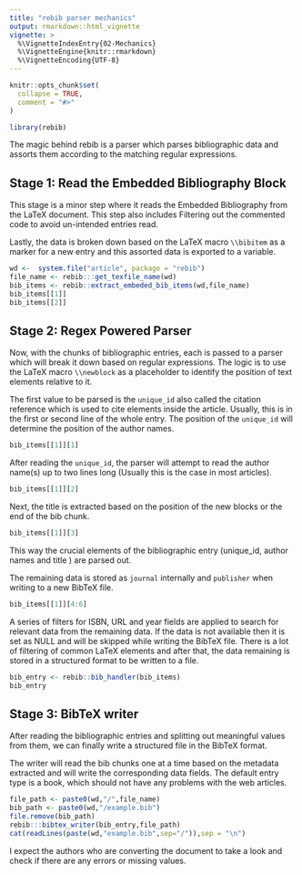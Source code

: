 ```yaml
---
title: "rebib parser mechanics"
output: rmarkdown::html_vignette
vignette: >
  %\VignetteIndexEntry{02-Mechanics}
  %\VignetteEngine{knitr::rmarkdown}
  %\VignetteEncoding{UTF-8}
---
```


```r
knitr::opts_chunk$set(
  collapse = TRUE,
  comment = "#>"
)
```

```r
library(rebib)
```

The magic behind rebib is a parser which parses bibliographic data and assorts them according to the matching regular expressions.

## Stage 1: Read the Embedded Bibliography Block

This stage is a minor step where it reads the Embedded Bibliography from the LaTeX document. This step also includes Filtering out the commented code to avoid un-intended entries read.

Lastly, the data is broken down based on the LaTeX macro `\\bibitem` as a marker for a new entry and this assorted data is exported to a variable.

```r
wd <-  system.file("article", package = "rebib")
file_name <- rebib:::get_texfile_name(wd)
bib_items <- rebib::extract_embeded_bib_items(wd,file_name)
bib_items[[1]]
bib_items[[2]]
```


## Stage 2: Regex Powered Parser


Now, with the chunks of bibliographic entries, each is passed to a parser which will break it down based on regular expressions.
The logic is to use the LaTeX macro `\\newblock` as a placeholder to identify the position of text elements relative to it.

The first value to be parsed is the `unique_id` also called the citation reference which is used to cite elements inside the article. Usually, this is in the first or second line of the whole entry. The position of the 
`unique_id` will determine the position of the author names.

```r
bib_items[[1]][1]
```

After reading the `unique_id`, the parser will attempt to read the author name(s) up to two lines long (Usually this is the case in most articles).


```r
bib_items[[1]][2]
```

Next, the title is extracted based on the position of the new blocks or the end of the bib chunk. 


```r
bib_items[[1]][3]
```

This way the crucial elements of the bibliographic entry (unique_id, author names and title ) are parsed out.

The remaining data is stored as `journal` internally and `publisher` when writing to a new BibTeX file.


```r
bib_items[[1]][4:6]
```

A series of filters for ISBN, URL and year fields are applied to search for relevant data from the remaining data. If the data is not available then it is set as NULL and will be skipped while writing the BibTeX file. 
There is a lot of filtering of common LaTeX elements and after that, the data remaining is stored in a structured format to be written to a file. 


```r
bib_entry <- rebib::bib_handler(bib_items)
bib_entry
```

## Stage 3: BibTeX writer

After reading the bibliographic entries and splitting out meaningful values from them, we can finally write a structured file in the BibTeX format.

The writer will read the bib chunks one at a time based on the metadata extracted and will write the corresponding data fields. The default entry type is a book, which should not have any problems with the web articles. 

```r
file_path <- paste0(wd,"/",file_name)
bib_path <- paste0(wd,"/example.bib")
file.remove(bib_path)
rebib:::bibtex_writer(bib_entry,file_path)
cat(readLines(paste(wd,"example.bib",sep="/")),sep = "\n")
```


I expect the authors who are converting the document to take a look and check if there are any errors or missing values. 

